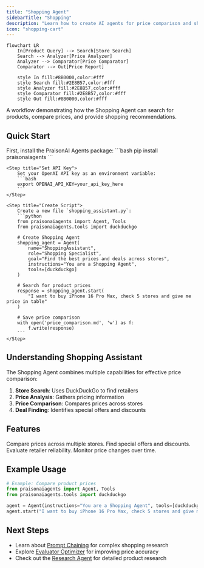 ```yaml
---
title: "Shopping Agent"
sidebarTitle: "Shopping"
description: "Learn how to create AI agents for price comparison and shopping assistance."
icon: "shopping-cart"
---
```


```mermaid
flowchart LR
    In[Product Query] --> Search[Store Search]
    Search --> Analyzer[Price Analyzer]
    Analyzer --> Comparator[Price Comparator]
    Comparator --> Out[Price Report]
    
    style In fill:#8B0000,color:#fff
    style Search fill:#2E8B57,color:#fff
    style Analyzer fill:#2E8B57,color:#fff
    style Comparator fill:#2E8B57,color:#fff
    style Out fill:#8B0000,color:#fff
```

A workflow demonstrating how the Shopping Agent can search for products, compare prices, and provide shopping recommendations.

## Quick Start

<Steps>
    <Step title="Install Package">
        First, install the PraisonAI Agents package:
        ```bash
        pip install praisonaiagents
        ```
    </Step>

    <Step title="Set API Key">
        Set your OpenAI API key as an environment variable:
        ```bash
        export OPENAI_API_KEY=your_api_key_here
        ```
    </Step>

    <Step title="Create Script">
        Create a new file `shopping_assistant.py`:
        ```python
        from praisonaiagents import Agent, Tools
        from praisonaiagents.tools import duckduckgo

        # Create Shopping Agent
        shopping_agent = Agent(
            name="ShoppingAssistant",
            role="Shopping Specialist",
            goal="Find the best prices and deals across stores",
            instructions="You are a Shopping Agent",
            tools=[duckduckgo]
        )

        # Search for product prices
        response = shopping_agent.start(
            "I want to buy iPhone 16 Pro Max, check 5 stores and give me price in table"
        )
        
        # Save price comparison
        with open('price_comparison.md', 'w') as f:
            f.write(response)
        ```
    </Step>
</Steps>

## Understanding Shopping Assistant

The Shopping Agent combines multiple capabilities for effective price comparison:

1. **Store Search**: Uses DuckDuckGo to find retailers
2. **Price Analysis**: Gathers pricing information
3. **Price Comparison**: Compares prices across stores
4. **Deal Finding**: Identifies special offers and discounts

## Features

<CardGroup cols={2}>
  <Card title="Price Comparison" icon="scale-balanced">
    Compare prices across multiple stores.
  </Card>
  <Card title="Deal Detection" icon="tag">
    Find special offers and discounts.
  </Card>
  <Card title="Store Analysis" icon="store">
    Evaluate retailer reliability.
  </Card>
  <Card title="Price Tracking" icon="chart-line">
    Monitor price changes over time.
  </Card>
</CardGroup>

## Example Usage

```python
# Example: Compare product prices
from praisonaiagents import Agent, Tools
from praisonaiagents.tools import duckduckgo

agent = Agent(instructions="You are a Shopping Agent", tools=[duckduckgo])
agent.start("I want to buy iPhone 16 Pro Max, check 5 stores and give me price in table")
```

## Next Steps

- Learn about [Prompt Chaining](/features/promptchaining) for complex shopping research
- Explore [Evaluator Optimizer](/features/evaluator-optimiser) for improving price accuracy
- Check out the [Research Agent](/agents/research) for detailed product research
